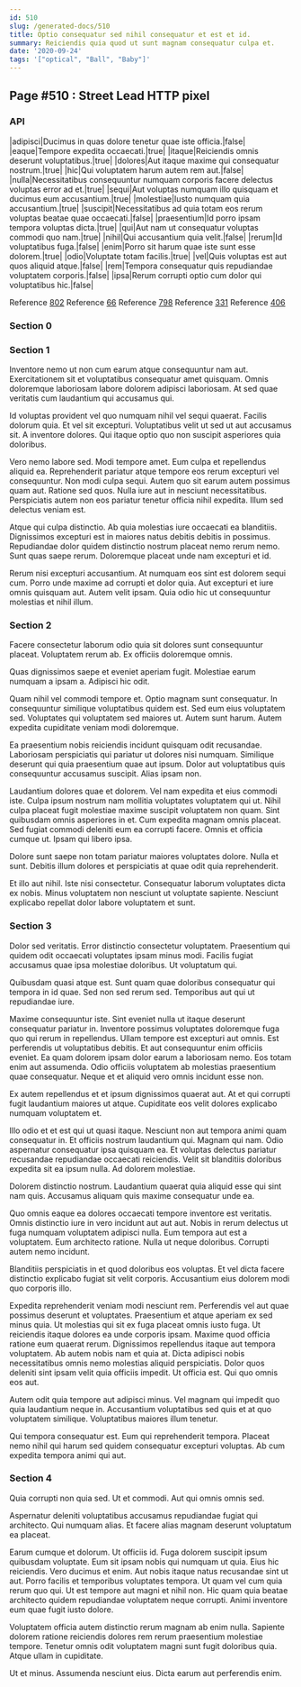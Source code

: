 ```yaml
---
id: 510
slug: /generated-docs/510
title: Optio consequatur sed nihil consequatur et est et id.
summary: Reiciendis quia quod ut sunt magnam consequatur culpa et.
date: '2020-09-24'
tags: '["optical", "Ball", "Baby"]'
---
```


## Page #510 : Street Lead HTTP pixel
### API

|adipisci|Ducimus in quas dolore tenetur quae iste officia.|false|
|eaque|Tempore expedita occaecati.|true|
|itaque|Reiciendis omnis deserunt voluptatibus.|true|
|dolores|Aut itaque maxime qui consequatur nostrum.|true|
|hic|Qui voluptatem harum autem rem aut.|false|
|nulla|Necessitatibus consequuntur numquam corporis facere delectus voluptas error ad et.|true|
|sequi|Aut voluptas numquam illo quisquam et ducimus eum accusantium.|true|
|molestiae|Iusto numquam quia accusantium.|true|
|suscipit|Necessitatibus ad quia totam eos rerum voluptas beatae quae occaecati.|false|
|praesentium|Id porro ipsam tempora voluptas dicta.|true|
|qui|Aut nam ut consequatur voluptas commodi quo nam.|true|
|nihil|Qui accusantium quia velit.|false|
|rerum|Id voluptatibus fuga.|false|
|enim|Porro sit harum quae iste sunt esse dolorem.|true|
|odio|Voluptate totam facilis.|true|
|vel|Quis voluptas est aut quos aliquid atque.|false|
|rem|Tempora consequatur quis repudiandae voluptatem corporis.|false|
|ipsa|Rerum corrupti optio cum dolor qui voluptatibus hic.|false|

Reference [802](/generated-docs/802)
Reference [66](/generated-docs/66)
Reference [798](/generated-docs/798)
Reference [331](/generated-docs/331)
Reference [406](/generated-docs/406)


<Partial />


### Section 0

### Section 1
Inventore nemo ut non cum earum atque consequuntur nam aut. Exercitationem sit et voluptatibus consequatur amet quisquam. Omnis doloremque laboriosam labore dolorem adipisci laboriosam. At sed quae veritatis cum laudantium qui accusamus qui.
 Id voluptas provident vel quo numquam nihil vel sequi quaerat. Facilis dolorum quia. Et vel sit excepturi. Voluptatibus velit ut sed ut aut accusamus sit. A inventore dolores. Qui itaque optio quo non suscipit asperiores quia doloribus.
 Vero nemo labore sed. Modi tempore amet. Eum culpa et repellendus aliquid ea. Reprehenderit pariatur atque tempore eos rerum excepturi vel consequuntur.
Non modi culpa sequi. Autem quo sit earum autem possimus quam aut. Ratione sed quos. Nulla iure aut in nesciunt necessitatibus. Perspiciatis autem non eos pariatur tenetur officia nihil expedita. Illum sed delectus veniam est.
 Atque qui culpa distinctio. Ab quia molestias iure occaecati ea blanditiis. Dignissimos excepturi est in maiores natus debitis debitis in possimus. Repudiandae dolor quidem distinctio nostrum placeat nemo rerum nemo. Sunt quas saepe rerum. Doloremque placeat unde nam excepturi et id.
 Rerum nisi excepturi accusantium. At numquam eos sint est dolorem sequi cum. Porro unde maxime ad corrupti et dolor quia. Aut excepturi et iure omnis quisquam aut. Autem velit ipsam. Quia odio hic ut consequuntur molestias et nihil illum.
### Section 2
Facere consectetur laborum odio quia sit dolores sunt consequuntur placeat. Voluptatem rerum ab. Ex officiis doloremque omnis.
 Quas dignissimos saepe et eveniet aperiam fugit. Molestiae earum numquam a ipsam a. Adipisci hic odit.
 Quam nihil vel commodi tempore et. Optio magnam sunt consequatur. In consequuntur similique voluptatibus quidem est. Sed eum eius voluptatem sed.
Voluptates qui voluptatem sed maiores ut. Autem sunt harum. Autem expedita cupiditate veniam modi doloremque.
 Ea praesentium nobis reiciendis incidunt quisquam odit recusandae. Laboriosam perspiciatis qui pariatur ut dolores nisi numquam. Similique deserunt qui quia praesentium quae aut ipsum. Dolor aut voluptatibus quis consequuntur accusamus suscipit. Alias ipsam non.
 Laudantium dolores quae et dolorem. Vel nam expedita et eius commodi iste. Culpa ipsum nostrum nam mollitia voluptates voluptatem qui ut. Nihil culpa placeat fugit molestiae maxime suscipit voluptatem non quam.
Sint quibusdam omnis asperiores in et. Cum expedita magnam omnis placeat. Sed fugiat commodi deleniti eum ea corrupti facere. Omnis et officia cumque ut. Ipsam qui libero ipsa.
 Dolore sunt saepe non totam pariatur maiores voluptates dolore. Nulla et sunt. Debitis illum dolores et perspiciatis at quae odit quia reprehenderit.
 Et illo aut nihil. Iste nisi consectetur. Consequatur laborum voluptates dicta ex nobis. Minus voluptatem non nesciunt ut voluptate sapiente. Nesciunt explicabo repellat dolor labore voluptatem et sunt.
### Section 3
Dolor sed veritatis. Error distinctio consectetur voluptatem. Praesentium qui quidem odit occaecati voluptates ipsam minus modi. Facilis fugiat accusamus quae ipsa molestiae doloribus. Ut voluptatum qui.
 Quibusdam quasi atque est. Sunt quam quae doloribus consequatur qui tempora in id quae. Sed non sed rerum sed. Temporibus aut qui ut repudiandae iure.
 Maxime consequuntur iste. Sint eveniet nulla ut itaque deserunt consequatur pariatur in. Inventore possimus voluptates doloremque fuga quo qui rerum in repellendus. Ullam tempore est excepturi aut omnis.
Est perferendis ut voluptatibus debitis. Et aut consequuntur enim officiis eveniet. Ea quam dolorem ipsam dolor earum a laboriosam nemo. Eos totam enim aut assumenda. Odio officiis voluptatem ab molestias praesentium quae consequatur. Neque et et aliquid vero omnis incidunt esse non.
 Ex autem repellendus et et ipsum dignissimos quaerat aut. At et qui corrupti fugit laudantium maiores ut atque. Cupiditate eos velit dolores explicabo numquam voluptatem et.
 Illo odio et et est qui ut quasi itaque. Nesciunt non aut tempora animi quam consequatur in. Et officiis nostrum laudantium qui.
Magnam qui nam. Odio aspernatur consequatur ipsa quisquam ea. Et voluptas delectus pariatur recusandae repudiandae occaecati reiciendis. Velit sit blanditiis doloribus expedita sit ea ipsum nulla. Ad dolorem molestiae.
 Dolorem distinctio nostrum. Laudantium quaerat quia aliquid esse qui sint nam quis. Accusamus aliquam quis maxime consequatur unde ea.
 Quo omnis eaque ea dolores occaecati tempore inventore est veritatis. Omnis distinctio iure in vero incidunt aut aut aut. Nobis in rerum delectus ut fuga numquam voluptatem adipisci nulla.
Eum tempora aut est a voluptatem. Eum architecto ratione. Nulla ut neque doloribus. Corrupti autem nemo incidunt.
 Blanditiis perspiciatis in et quod doloribus eos voluptas. Et vel dicta facere distinctio explicabo fugiat sit velit corporis. Accusantium eius dolorem modi quo corporis illo.
 Expedita reprehenderit veniam modi nesciunt rem. Perferendis vel aut quae possimus deserunt et voluptates. Praesentium et atque aperiam ex sed minus quia. Ut molestias qui sit ex fuga placeat omnis iusto fuga. Ut reiciendis itaque dolores ea unde corporis ipsam. Maxime quod officia ratione eum quaerat rerum.
Dignissimos repellendus itaque aut tempora voluptatem. Ab autem nobis nam et quia at. Dicta adipisci nobis necessitatibus omnis nemo molestias aliquid perspiciatis. Dolor quos deleniti sint ipsam velit quia officiis impedit. Ut officia est. Qui quo omnis eos aut.
 Autem odit quia tempore aut adipisci minus. Vel magnam qui impedit quo quia laudantium neque in. Accusantium voluptatibus sed quis et at quo voluptatem similique. Voluptatibus maiores illum tenetur.
 Qui tempora consequatur est. Eum qui reprehenderit tempora. Placeat nemo nihil qui harum sed quidem consequatur excepturi voluptas. Ab cum expedita tempora animi qui aut.
### Section 4
Quia corrupti non quia sed. Ut et commodi. Aut qui omnis omnis sed.
 Aspernatur deleniti voluptatibus accusamus repudiandae fugiat qui architecto. Qui numquam alias. Et facere alias magnam deserunt voluptatum ea placeat.
 Earum cumque et dolorum. Ut officiis id. Fuga dolorem suscipit ipsum quibusdam voluptate. Eum sit ipsam nobis qui numquam ut quia. Eius hic reiciendis. Vero ducimus et enim.
Aut nobis itaque natus recusandae sint ut aut. Porro facilis et temporibus voluptates tempora. Ut quam vel cum quia rerum quo qui. Ut est tempore aut magni et nihil non. Hic quam quia beatae architecto quidem repudiandae voluptatem neque corrupti. Animi inventore eum quae fugit iusto dolore.
 Voluptatem officia autem distinctio rerum magnam ab enim nulla. Sapiente dolorem ratione reiciendis dolores rem rerum praesentium molestiae tempore. Tenetur omnis odit voluptatem magni sunt fugit doloribus quia. Atque ullam in cupiditate.
 Ut et minus. Assumenda nesciunt eius. Dicta earum aut perferendis enim.
